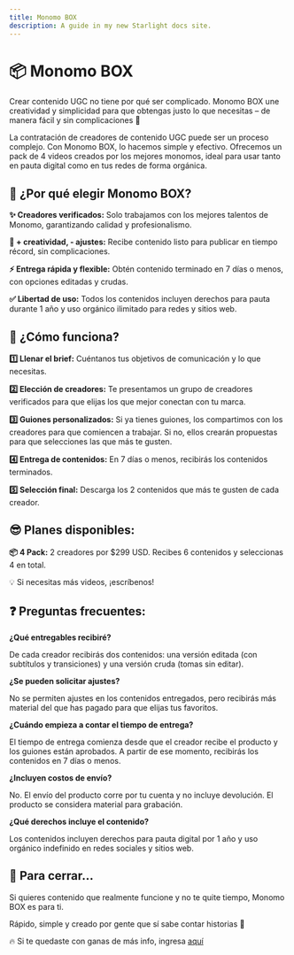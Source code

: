 ```yaml
---
title: Monomo BOX
description: A guide in my new Starlight docs site.
---
```


# 📦 Monomo BOX

Crear contenido UGC no tiene por qué ser complicado. Monomo BOX une creatividad y simplicidad para que obtengas justo lo que necesitas – de manera fácil y sin complicaciones 🌈

La contratación de creadores de contenido UGC puede ser un proceso complejo. Con Monomo BOX, lo hacemos simple y efectivo. Ofrecemos un pack de 4 videos creados por los mejores monomos, ideal para usar tanto en pauta digital como en tus redes de forma orgánica.

## 🤙 ¿Por qué elegir Monomo BOX?

**✨ Creadores verificados:** Solo trabajamos con los mejores talentos de Monomo, garantizando calidad y profesionalismo.

**🎨 + creatividad, - ajustes:** Recibe contenido listo para publicar en tiempo récord, sin complicaciones.

**⚡ Entrega rápida y flexible:** Obtén contenido terminado en 7 días o menos, con opciones editadas y crudas.

**✅ Libertad de uso:** Todos los contenidos incluyen derechos para pauta durante 1 año y uso orgánico ilimitado para redes y sitios web.

## 🤔 ¿Cómo funciona?

**1️⃣ Llenar el brief:** Cuéntanos tus objetivos de comunicación y lo que necesitas.

**2️⃣ Elección de creadores:** Te presentamos un grupo de creadores verificados para que elijas los que mejor conectan con tu marca.

**3️⃣ Guiones personalizados:** Si ya tienes guiones, los compartimos con los creadores para que comiencen a trabajar. Si no, ellos crearán propuestas para que selecciones las que más te gusten.

**4️⃣ Entrega de contenidos:** En 7 días o menos, recibirás los contenidos terminados.

**5️⃣ Selección final:** Descarga los 2 contenidos que más te gusten de cada creador.

## 😎 Planes disponibles:

**📦 4 Pack:** 2 creadores por $299 USD. Recibes 6 contenidos y seleccionas 4 en total.

💡 Si necesitas más videos, ¡escríbenos!

## ❓ Preguntas frecuentes:

**¿Qué entregables recibiré?**

De cada creador recibirás dos contenidos: una versión editada (con subtítulos y transiciones) y una versión cruda (tomas sin editar).

**¿Se pueden solicitar ajustes?**

No se permiten ajustes en los contenidos entregados, pero recibirás más material del que has pagado para que elijas tus favoritos.

**¿Cuándo empieza a contar el tiempo de entrega?**

El tiempo de entrega comienza desde que el creador recibe el producto y los guiones están aprobados. A partir de ese momento, recibirás los contenidos en 7 días o menos.

**¿Incluyen costos de envío?**

No. El envío del producto corre por tu cuenta y no incluye devolución. El producto se considera material para grabación.

**¿Qué derechos incluye el contenido?**

Los contenidos incluyen derechos para pauta digital por 1 año y uso orgánico indefinido en redes sociales y sitios web.
 
## 🧵 Para cerrar…

Si quieres contenido que realmente funcione y no te quite tiempo, Monomo BOX es para ti.

Rápido, simple y creado por gente que sí sabe contar historias 📲

🔥 Si te quedaste con ganas de más info, ingresa [aquí](https://app.monomo.com.co/box) 
